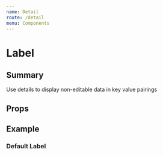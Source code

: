 ```yaml
---
name: Detail
route: /detail
menu: Components
---
```




# Label
## Summary

Use details to display non-editable data in key value pairings

## Props
<Props of={Detail} />

## Example
### Default Label
<Playground>
  <Detail name="Name Text" value="Value text"/>
</Playground>
